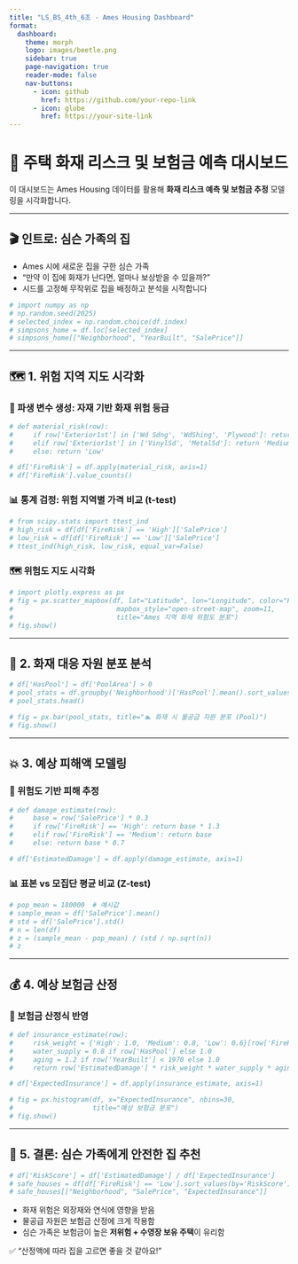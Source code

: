 ```yaml
---
title: "LS_BS_4th_6조 - Ames Housing Dashboard"
format:
  dashboard:
    theme: morph
    logo: images/beetle.png
    sidebar: true
    page-navigation: true
    reader-mode: false
    nav-buttons:
      - icon: github
        href: https://github.com/your-repo-link
      - icon: globe
        href: https://your-site-link
---
```


# 🏡 주택 화재 리스크 및 보험금 예측 대시보드

이 대시보드는 Ames Housing 데이터를 활용해 **화재 리스크 예측 및 보험금 추정** 모델링을 시각화합니다.

---

## 🎬 인트로: 심슨 가족의 집

- Ames 시에 새로운 집을 구한 심슨 가족
- "만약 이 집에 화재가 난다면, 얼마나 보상받을 수 있을까?"
- 시드를 고정해 무작위로 집을 배정하고 분석을 시작합니다

```python
# import numpy as np
# np.random.seed(2025)
# selected_index = np.random.choice(df.index)
# simpsons_home = df.loc[selected_index]
# simpsons_home[["Neighborhood", "YearBuilt", "SalePrice"]]
```

---

## 🗺️ 1. 위험 지역 지도 시각화 {.tabset}

### 🔧 파생 변수 생성: 자재 기반 화재 위험 등급
```python
# def material_risk(row):
#     if row['Exterior1st'] in ['Wd Sdng', 'WdShing', 'Plywood']: return 'High'
#     elif row['Exterior1st'] in ['VinylSd', 'MetalSd']: return 'Medium'
#     else: return 'Low'

# df['FireRisk'] = df.apply(material_risk, axis=1)
# df['FireRisk'].value_counts()
```

### 📊 통계 검정: 위험 지역별 가격 비교 (t-test)
```python
# from scipy.stats import ttest_ind
# high_risk = df[df['FireRisk'] == 'High']['SalePrice']
# low_risk = df[df['FireRisk'] == 'Low']['SalePrice']
# ttest_ind(high_risk, low_risk, equal_var=False)
```

### 🗺️ 위험도 지도 시각화
```python
# import plotly.express as px
# fig = px.scatter_mapbox(df, lat="Latitude", lon="Longitude", color="FireRisk",
#                          mapbox_style="open-street-map", zoom=11,
#                          title="Ames 지역 화재 위험도 분포")
# fig.show()
```

---

## 🚒 2. 화재 대응 자원 분포 분석

```python
# df['HasPool'] = df['PoolArea'] > 0
# pool_stats = df.groupby('Neighborhood')['HasPool'].mean().sort_values(ascending=False)
# pool_stats.head()
```

```python
# fig = px.bar(pool_stats, title="🏊 화재 시 물공급 자원 분포 (Pool)")
# fig.show()
```

---

## 💥 3. 예상 피해액 모델링

### 🔧 위험도 기반 피해 추정
```python
# def damage_estimate(row):
#     base = row['SalePrice'] * 0.3
#     if row['FireRisk'] == 'High': return base * 1.3
#     elif row['FireRisk'] == 'Medium': return base
#     else: return base * 0.7

# df['EstimatedDamage'] = df.apply(damage_estimate, axis=1)
```

### 📊 표본 vs 모집단 평균 비교 (Z-test)
```python
# pop_mean = 180000  # 예시값
# sample_mean = df['SalePrice'].mean()
# std = df['SalePrice'].std()
# n = len(df)
# z = (sample_mean - pop_mean) / (std / np.sqrt(n))
# z
```

---

## 💰 4. 예상 보험금 산정

### 🔧 보험금 산정식 반영
```python
# def insurance_estimate(row):
#     risk_weight = {'High': 1.0, 'Medium': 0.8, 'Low': 0.6}[row['FireRisk']]
#     water_supply = 0.8 if row['HasPool'] else 1.0
#     aging = 1.2 if row['YearBuilt'] < 1970 else 1.0
#     return row['EstimatedDamage'] * risk_weight * water_supply * aging

# df['ExpectedInsurance'] = df.apply(insurance_estimate, axis=1)
```

```python
# fig = px.histogram(df, x="ExpectedInsurance", nbins=30,
#                    title="예상 보험금 분포")
# fig.show()
```

---

## 🏁 5. 결론: 심슨 가족에게 안전한 집 추천

```python
# df['RiskScore'] = df['EstimatedDamage'] / df['ExpectedInsurance']
# safe_houses = df[df['FireRisk'] == 'Low'].sort_values(by='RiskScore').head(5)
# safe_houses[["Neighborhood", "SalePrice", "ExpectedInsurance"]]
```

::: {.card title="🔥 분석 요약"}
- 화재 위험은 외장재와 연식에 영향을 받음
- 물공급 자원은 보험금 산정에 크게 작용함
- 심슨 가족은 보험금이 높은 **저위험 + 수영장 보유 주택**이 유리함
:::

✅ "산정액에 따라 집을 고르면 좋을 것 같아요!"